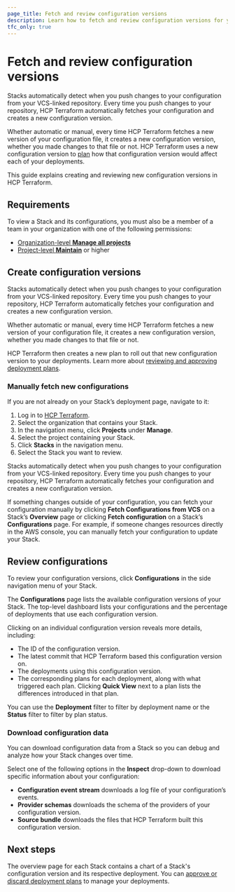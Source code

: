 ```yaml
---
page_title: Fetch and review configuration versions
description: Learn how to fetch and review configuration versions for your Stacks in HCP Terraform.
tfc_only: true
---
```


# Fetch and review configuration versions

Stacks automatically detect when you push changes to your configuration from your VCS-linked repository. Every time you push changes to your repository, HCP Terraform automatically fetches your configuration and creates a new configuration version.

Whether automatic or manual, every time HCP Terraform fetches a new version of your configuration file, it creates a new configuration version, whether you made changes to that file or not. HCP Terraform uses a new configuration version to [plan](/terraform/cloud-docs/stacks/deploy/plans) how that configuration version would affect each of your deployments.

This guide explains creating and reviewing new configuration versions in HCP Terraform.

## Requirements

To view a Stack and its configurations, you must also be a member of a team in your organization with one of the following permissions:
* [Organization-level **Manage all projects**](/terraform/cloud-docs/users-teams-organizations/permissions#manage-all-projects)
* [Project-level **Maintain**](/terraform/cloud-docs/users-teams-organizations/permissions#read) or higher

## Create configuration versions

Stacks automatically detect when you push changes to your configuration from your VCS-linked repository. Every time you push changes to your repository, HCP Terraform automatically fetches your configuration and creates a new configuration version.

Whether automatic or manual, every time HCP Terraform fetches a new version of your configuration file, it creates a new configuration version, whether you made changes to that file or not.

HCP Terraform then creates a new plan to roll out that new configuration version to your deployments. Learn more about [reviewing and approving deployment plans](/terraform/cloud-docs/stacks/deploy/plans).

### Manually fetch new configurations

If you are not already on your Stack’s deployment page, navigate to it:

1. Log in to [HCP Terraform](https://app.terraform.io).
1. Select the organization that contains your Stack.
1. In the navigation menu, click **Projects** under **Manage**.  
1. Select the project containing your Stack.  
1. Click **Stacks** in the navigation menu.  
1. Select the Stack you want to review.

Stacks automatically detect when you push changes to your configuration from your VCS-linked repository. Every time you push changes to your repository, HCP Terraform automatically fetches your configuration and creates a new configuration version.

If something changes outside of your configuration, you can fetch your configuration manually by clicking **Fetch Configurations from VCS** on a Stack’s **Overview** page or clicking **Fetch configuration** on a Stack’s **Configurations** page. For example, if someone changes resources directly in the AWS console, you can manually fetch your configuration to update your Stack.

## Review configurations

To review your configuration versions, click **Configurations** in the side navigation menu of your Stack.

The **Configurations** page lists the available configuration versions of your Stack. The top-level dashboard lists your configurations and the percentage of deployments that use each configuration version.

Clicking on an individual configuration version reveals more details, including:

* The ID of the configuration version.  
* The latest commit that HCP Terraform based this configuration version on.  
* The deployments using this configuration version.  
* The corresponding plans for each deployment, along with what triggered each plan. Clicking **Quick View** next to a plan lists the differences introduced in that plan.

You can use the **Deployment** filter to filter by deployment name or the **Status** filter to filter by plan status.

### Download configuration data

You can download configuration data from a Stack so you can debug and analyze how your Stack changes over time.  

Select one of the following options in the **Inspect** drop-down to download specific information about your configuration:

* **Configuration event stream** downloads a log file of your configuration’s events.  
* **Provider schemas** downloads the schema of the providers of your configuration version.   
* **Source bundle** downloads the files that HCP Terraform built this configuration version.

## Next steps

The overview page for each Stack contains a chart of a Stack's configuration version and its respective deployment. You can [approve or discard deployment plans](/terraform/cloud-docs/stacks/deploy/plans) to manage your deployments.  